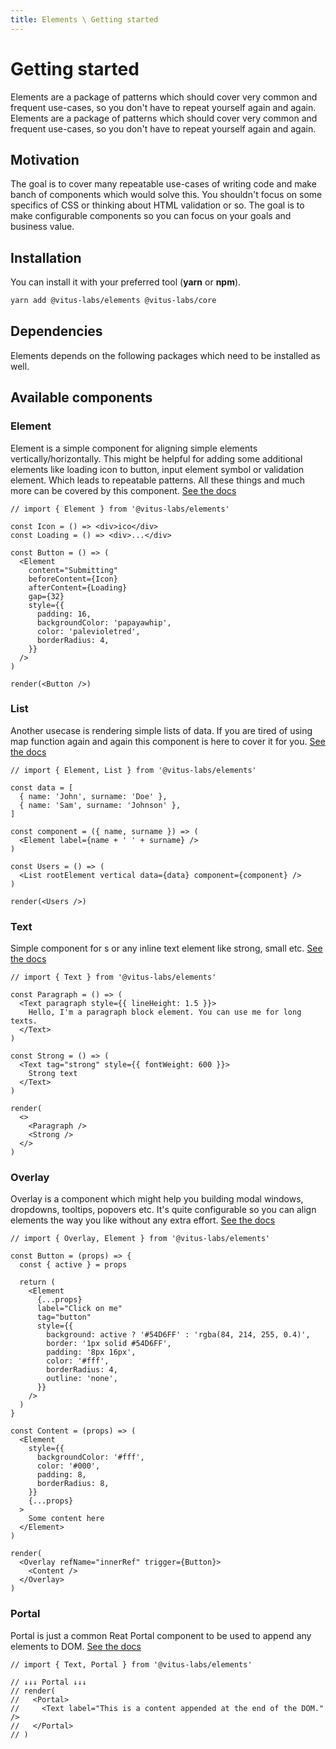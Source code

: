 ```yaml
---
title: Elements \ Getting started
---
```


<!-- // import Install from './examples/install.mdx'
// import Element from './examples/element.mdx'
// import List from './examples/list.mdx'
// import Text from './examples/text.mdx'
// import Overlay from './examples/overlay.mdx'
// import Portal from './examples/portal.mdx' -->

# Getting started

Elements are a package of patterns which should cover very common and
frequent use-cases, so you don't have to repeat yourself again and again.
Elements are a package of patterns which should cover very common and
frequent use-cases, so you don't have to repeat yourself again and again.

## Motivation

The goal is to cover many repeatable use-cases of writing code and make
banch of components which would solve this. You shouldn't focus on some
specifics of CSS or thinking about HTML validation or so. The goal is to
make configurable components so you can focus on your goals and business
value.

## Installation

You can install it with your preferred tool (**yarn** or **npm**).

```bash live=false
yarn add @vitus-labs/elements @vitus-labs/core
```

## Dependencies

Elements depends on the following packages which need to be installed as
well.

## Available components

### Element

Element is a simple component for aligning simple elements
vertically/horizontally. This might be helpful for adding some
additional elements like loading icon to button, input element symbol
or validation element. Which leads to repeatable patterns. All these
things and much more can be covered by this component. [See the
docs](/docs/ui-system/elements/element)

```tsx
// import { Element } from '@vitus-labs/elements'

const Icon = () => <div>ico</div>
const Loading = () => <div>...</div>

const Button = () => (
  <Element
    content="Submitting"
    beforeContent={Icon}
    afterContent={Loading}
    gap={32}
    style={{
      padding: 16,
      backgroundColor: 'papayawhip',
      color: 'palevioletred',
      borderRadius: 4,
    }}
  />
)

render(<Button />)
```

### List

Another usecase is rendering simple lists of data. If you are tired of
using map function again and again this component is here to cover it
for you. [See the docs](/docs/ui-system/elements/list)

```tsx
// import { Element, List } from '@vitus-labs/elements'

const data = [
  { name: 'John', surname: 'Doe' },
  { name: 'Sam', surname: 'Johnson' },
]

const component = ({ name, surname }) => (
  <Element label={name + ' ' + surname} />
)

const Users = () => (
  <List rootElement vertical data={data} component={component} />
)

render(<Users />)
```

### Text

Simple component for s or any inline text element like strong, small
etc. [See the docs](/docs/ui-system/elements/text)

```tsx
// import { Text } from '@vitus-labs/elements'

const Paragraph = () => (
  <Text paragraph style={{ lineHeight: 1.5 }}>
    Hello, I'm a paragraph block element. You can use me for long texts.
  </Text>
)

const Strong = () => (
  <Text tag="strong" style={{ fontWeight: 600 }}>
    Strong text
  </Text>
)

render(
  <>
    <Paragraph />
    <Strong />
  </>
)
```

### Overlay

Overlay is a component which might help you building modal windows,
dropdowns, tooltips, popovers etc. It's quite configurable so you can
align elements the way you like without any extra effort. [See the
docs](/docs/ui-system/elements/overlay)

```tsx
// import { Overlay, Element } from '@vitus-labs/elements'

const Button = (props) => {
  const { active } = props

  return (
    <Element
      {...props}
      label="Click on me"
      tag="button"
      style={{
        background: active ? '#54D6FF' : 'rgba(84, 214, 255, 0.4)',
        border: '1px solid #54D6FF',
        padding: '8px 16px',
        color: '#fff',
        borderRadius: 4,
        outline: 'none',
      }}
    />
  )
}

const Content = (props) => (
  <Element
    style={{
      backgroundColor: '#fff',
      color: '#000',
      padding: 8,
      borderRadius: 8,
    }}
    {...props}
  >
    Some content here
  </Element>
)

render(
  <Overlay refName="innerRef" trigger={Button}>
    <Content />
  </Overlay>
)
```

### Portal

Portal is just a common Reat Portal component to be used to append any
elements to DOM. [See the docs](/docs/ui-system/elements/portal)

```tsx
// import { Text, Portal } from '@vitus-labs/elements'

// ↓↓↓ Portal ↓↓↓
// render(
//   <Portal>
//     <Text label="This is a content appended at the end of the DOM." />
//   </Portal>
// )
```
